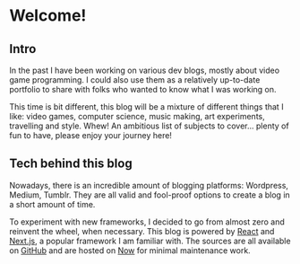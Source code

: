 # Welcome!
## Intro
In the past I have been working on various dev blogs, mostly about video game programming.
I could also use them as a relatively up-to-date portfolio to share with folks who wanted
to know what I was working on.

This time is bit different, this blog will be a mixture of different things that I like:
video games, computer science, music making, art experiments, travelling and style. Whew!
An ambitious list of subjects to cover... plenty of fun to have, please enjoy your journey
here!

## Tech behind this blog
Nowadays, there is an incredible amount of blogging platforms: Wordpress, Medium,
Tumblr. They are all valid and fool-proof options to create a blog in a short amount of time.

To experiment with new frameworks, I decided to go from almost zero and reinvent the wheel,
when necessary. This blog is powered by [React](https://reactjs.org/) and [Next.js](https://nextjs.org/),
a popular framework I am familiar with. The sources are all available on
[GitHub](https://github.com/morukutsu/new_dev_blog) and are hosted on [Now](https://zeit.co/now)
for minimal maintenance work.

